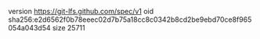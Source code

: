 version https://git-lfs.github.com/spec/v1
oid sha256:e2d6562f0b78eeec02d7b75a18cc8c0342b8cd2be9ebd70ce8f965054a043d54
size 25711
